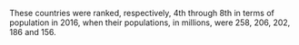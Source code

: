 These countries were ranked, respectively, 4th through 8th in terms of population in 2016, when their populations, in millions, were 258, 206, 202, 186 and 156.

\begin{tcolorbox}
Which one of the following countries do you think has the largest population?

\begin{enumerate}[label=\alph*.]
	\item Indonesia
	\item Brazil
	\item Pakistan
	\item Nigeria
	\item Bangladesh
\end{enumerate}
\end{tcolorbox}
